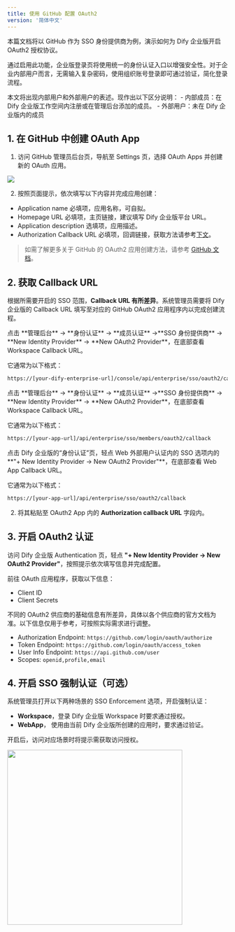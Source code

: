 ```yaml
---
title: 使用 GitHub 配置 OAuth2
version: '简体中文'
---
```


本篇文档将以 GitHub 作为 SSO 身份提供商为例，演示如何为 Dify 企业版开启 OAuth2 授权协议。

通过启用此功能，企业版登录页将使用统一的身份认证入口以增强安全性。对于企业内部用户而言，无需输入复杂密码，使用组织账号登录即可通过验证，简化登录流程。

<Info>
本文将出现内部用户和外部用户的表述。现作出以下区分说明：
- 内部成员：在 Dify 企业版工作空间内注册或在管理后台添加的成员。
- 外部用户：未在 Dify 企业版内的成员
</Info>

## 1. 在 GitHub 中创建 OAuth App

1. 访问 GitHub 管理员后台页，导航至 Settings 页，选择 OAuth Apps 并创建新的 OAuth 应用。

![](https://assets-docs.dify.ai/2025/02/5d51e9ba8b3018f1a02a87aa3832acb2.png)

2. 按照页面提示，依次填写以下内容并完成应用创建：

- Application name 必填项，应用名称，可自拟。
- Homepage URL 必填项，主页链接，建议填写 Dify 企业版平台 URL。
- Application description 选填项，应用描述。
- Authorization Callback URL 必填项，回调链接，获取方法请参考[下文](#2-callback-url)。

> 如需了解更多关于 GitHub 的 OAuth2 应用创建方法，请参考 [GitHub 文档](https://docs.github.com/en/apps/oauth-apps/building-oauth-apps/creating-an-oauth-app)。

## 2. 获取 Callback URL

根据所需要开启的 SSO 范围，**Callback URL 有所差异**。系统管理员需要将 Dify 企业版的 Callback URL 填写至对应的 GitHub OAuth2 应用程序内以完成创建流程。

<Tabs>
  <Tab title="Workspace">
   点击 **管理后台** → **身份认证** → **成员认证** →**SSO 身份提供商** → **New Identity Provider** → **New OAuth2 Provider**，在底部查看 Workspace Callback URL。
   
   它通常为以下格式：

   ```bash
   https://[your-dify-enterprise-url]/console/api/enterprise/sso/oauth2/callback
   ```
  </Tab>
  <Tab title="WebApp Members（面向内部用户）">
   点击 **管理后台** → **身份认证** → **成员认证** →**SSO 身份提供商** → **New Identity Provider** → **New OAuth2 Provider**，在底部查看 Workspace Callback URL。

   它通常为以下格式：

   ```bash
   https://[your-app-url]/api/enterprise/sso/members/oauth2/callback
   ```
  </Tab>
  <Tab title="WebApp External Users（面向外部用户）">
   点击 Dify 企业版的“身份认证”页，轻点 Web 外部用户认证内的 SSO 选项内的 **"+ New Identity Provider → New OAuth2 Provider"**，在底部查看 Web App Callback URL。

   它通常为以下格式：

   ```bash
   https://[your-app-url]/api/enterprise/sso/oauth2/callback
   ```
  </Tab>
</Tabs>

2. 将其粘贴至 OAuth2 App 内的 **Authorization callback URL** 字段内。

## 3. 开启 OAuth2 认证

访问 Dify 企业版 Authentication 页，轻点 **"+ New Identity Provider → New OAuth2 Provider"**，按照提示依次填写信息并完成配置。

前往 OAuth 应用程序，获取以下信息：

- Client ID
- Client Secrets

不同的 OAuth2 供应商的基础信息有所差异，具体以各个供应商的官方文档为准。以下信息仅用于参考，可按照实际需求进行调整。

- Authorization Endpoint: `https://github.com/login/oauth/authorize`
- Token Endpoint: `https://github.com/login/oauth/access_token`
- User Info Endpoint: `https://api.github.com/user`
- Scopes: `openid,profile,email`

## 4. 开启 SSO 强制认证（可选）

系统管理员打开以下两种场景的 SSO Enforcement 选项，开启强制认证：

- **Workspace**，登录 Dify 企业版 Workspace 时要求通过授权。
- **WebApp**， 使用由当前 Dify 企业版所创建的应用时，要求通过验证。

开启后，访问对应场景时将提示需获取访问授权。

<img src="https://assets-docs.dify.ai/2025/02/28a707cfe144c090d0379834bc41ad7e.png" width="400" />
